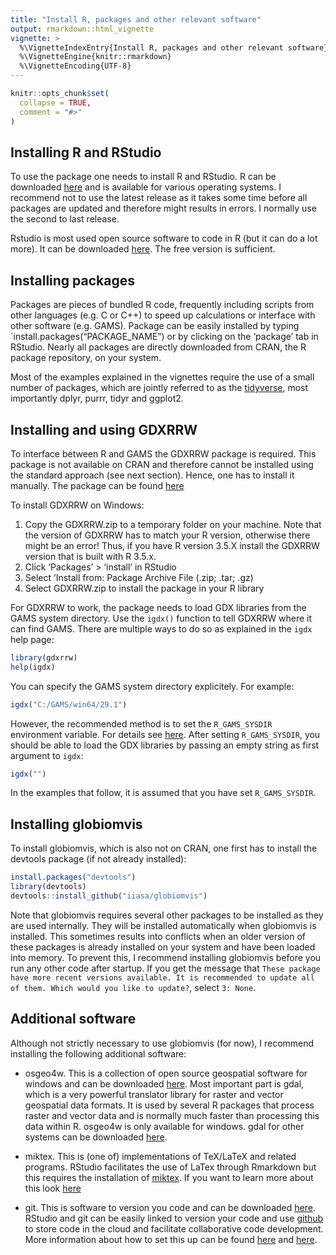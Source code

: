```yaml
---
title: "Install R, packages and other relevant software"
output: rmarkdown::html_vignette
vignette: >
  %\VignetteIndexEntry{Install R, packages and other relevant software}
  %\VignetteEngine{knitr::rmarkdown}
  %\VignetteEncoding{UTF-8}
---
```


```r
knitr::opts_chunk$set(
  collapse = TRUE,
  comment = "#>"
)
```

## Installing R and RStudio

To use the package one needs to install R and RStudio. R can be downloaded [here](https://cran.r-project.org/bin/windows/base/) and is available for various operating systems. I recommend not to use the latest release as it takes some time before all packages are updated and therefore might results in errors. I normally use the second to last release.

Rstudio is most used open source software to code in R (but it can do a lot more). It can be downloaded [here](https://rstudio.com/products/rstudio/download/). The free version is sufficient. 


## Installing packages

Packages are pieces of bundled R code, frequently including scripts from other languages (e.g. C or C++) to speed up calculations or interface with other software (e.g. GAMS). Package can be easily installed by typing `install.packages("PACKAGE_NAME") or by clicking on the 'package' tab in RStudio. Nearly all packages are directly downloaded from CRAN, the R package repository, on your system.

Most of the examples explained in the vignettes require the use of a small number of packages, which are jointly referred to as the [tidyverse](https://www.tidyverse.org/), most importantly dplyr, purrr, tidyr and ggplot2.

## Installing and using GDXRRW

To interface between R and GAMS the GDXRRW package is required. This package is not available on CRAN and therefore cannot be installed using the standard approach (see next section). Hence, one has to install it manually. The package can be found [here](https://support.gams.com/gdxrrw:interfacing_gams_and_r)

To install GDXRRW on Windows:

1. Copy the GDXRRW.zip to a temporary folder on your machine. Note that the version of GDXRRW has to match your R version, otherwise there might be an error! Thus, if you have R version 3.5.X install the GDXRRW version that is built with R 3.5.x.
2. Click 'Packages' > 'install' in RStudio
3. Select 'Install from: Package Archive File (.zip; .tar; .gz)
4. Select GDXRRW.zip to install the package in your R library

For GDXRRW to work, the package needs to load GDX libraries from the GAMS system directory. Use the `igdx()` function to tell GDXRRW where it can find GAMS. There are multiple ways to do so as explained in the `igdx` help page:

```r
library(gdxrrw)
help(igdx)
```

You can specify the GAMS system directory explicitely. For example:

```r
igdx("C:/GAMS/win64/29.1")
```

However, the recommended method is to set the `R_GAMS_SYSDIR` environment variable. For details see [here](https://iiasa.github.io/GLOBIOM_FABLE/R.html). After setting `R_GAMS_SYSDIR`, you should be able to load the GDX libraries by passing an empty string as first argument to `igdx`:

```r
igdx("")
```

In the examples that follow, it is assumed that you have set `R_GAMS_SYSDIR`.

## Installing globiomvis

To install globiomvis, which is also not on CRAN, one first has to install the devtools package (if not already installed):

```r
install.packages("devtools")
library(devtools)
devtools::install_github("iiasa/globiomvis")
```

Note that globiomvis requires several other packages to be installed as they are used internally. They will be installed automatically when globiomvis is installed. This sometimes results into conflicts when an older version of these packages is already installed on your system and have been loaded into memory. To prevent this, I recommend installing globiomvis before you run any other code after startup. If you get the message that `These package have more recent versions available. It is recommended to update all of them. Which would you like to update?`, select `3: None`. 


## Additional software

Although not strictly necessary to use globiomvis (for now), I recommend installing the following additional software:

- osgeo4w. This is a collection of open source geospatial software for windows and can be downloaded [here](https://trac.osgeo.org/osgeo4w). Most important part is gdal, which is a very powerful translator library for raster and vector geospatial data formats. It is used by several R packages that process raster and vector data and is normally much faster than processing this data within R. osgeo4w is only available for windows. gdal for other systems can be downloaded [here](https://gdal.org/download.html).

- miktex. This is (one of) implementations of TeX/LaTeX and related programs. RStudio facilitates the use of LaTex through Rmarkdown but this requires the installation of [miktex](https://miktex.org). If you want to learn more about this look [here](https://bookdown.org/yihui/rmarkdown/)

- git. This is software to version you code and can be downloaded [here](https://git-scm.com/book/en/v2/Getting-Started-Installing-Git). RStudio and git can be easily linked to version your code and use [github](https://github.com) to store code in the cloud and facilitate collaborative code development. More information about how to set this up can be found [here](https://www.r-bloggers.com/rstudio-and-github/) and [here](https://www.r-bloggers.com/using-rstudio-and-git-version-control/).
